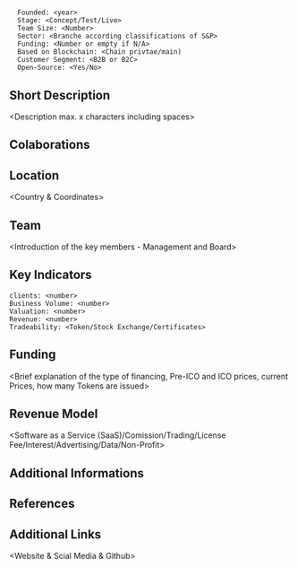 = <Company Name> =

<pre>
  Founded: <year>
  Stage: <Concept/Test/Live>
  Team Size: <Number>
  Sector: <Branche according classifications of S&P>
  Funding: <Number or empty if N/A>
  Based on Blockchain: <Chain privtae/main)
  Customer Segment: <B2B or B2C>
  Open-Source: <Yes/No>
</pre>

==Short Description==
<Description max. x characters including spaces>

==Colaborations==

==Location==
<Country & Coordinates>

==Team==
<Introduction of the key members - Management and Board>

==Key Indicators==
<pre>
clients: <number>
Business Volume: <number>
Valuation: <number>
Revenue: <number>
Tradeability: <Token/Stock Exchange/Certificates>
</pre>

==Funding==
<Brief explanation of the type of financing, Pre-ICO and ICO prices, current Prices, how many Tokens are issued>

==Revenue Model==
<Software as a Service (SaaS)/Comission/Trading/License Fee/Interest/Advertising/Data/Non-Profit>

==Additional Informations==
<Only valuable and necessary Informations>

==References==

==Additional Links==
<Website & Scial Media & Github>
